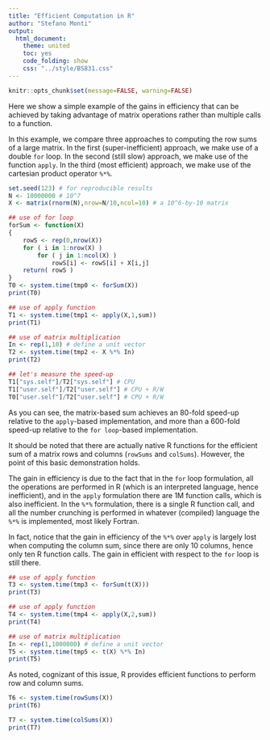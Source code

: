```yaml
---
title: "Efficient Computation in R"
author: "Stefano Monti"
output:
  html_document:
    theme: united
    toc: yes
    code_folding: show
    css: "../style/BS831.css" 
---
```


```r
knitr::opts_chunk$set(message=FALSE, warning=FALSE)
```

Here we show a simple example of the gains in efficiency that can be achieved by taking advantage of matrix operations rather than multiple calls to a function.

In this example, we compare three approaches to computing the row sums
of a large matrix. In the first (super-inefficient) approach, we make
use of a double `for` loop. In the second (still slow) approach, we
make use of the function <code>apply</code>. In the third (most
efficient) approach, we make use of the cartesian product operator
`%*%`.

```r
set.seed(123) # for reproducible results
N <- 10000000 # 10^7
X <- matrix(rnorm(N),nrow=N/10,ncol=10) # a 10^6-by-10 matrix

## use of for loop
forSum <- function(X)
{
    rowS <- rep(0,nrow(X))
    for ( i in 1:nrow(X) )
        for ( j in 1:ncol(X) )
            rowS[i] <- rowS[i] + X[i,j]
    return( rowS )
}
T0 <- system.time(tmp0 <- forSum(X))
print(T0)
```

```r
## use of apply function
T1 <- system.time(tmp1 <- apply(X,1,sum))
print(T1)
```

```r
## use of matrix multiplication
In <- rep(1,10) # define a unit vector
T2 <- system.time(tmp2 <- X %*% In)
print(T2)

## let's measure the speed-up
T1["sys.self"]/T2["sys.self"] # CPU
T1["user.self"]/T2["user.self"] # CPU + R/W
T0["user.self"]/T2["user.self"] # CPU + R/W
```

As you can see, the matrix-based sum achieves an 80-fold speed-up
relative to the `apply`-based implementation, and more than a 600-fold
speed-up relative to the `for loop`-based implementation.

It should be noted that there are actually native R functions for the
efficient sum of a matrix rows and columns (`rowSums` and
`colSums`). However, the point of this basic demonstration holds.

The gain in efficiency is due to the fact that in the `for` loop formulation, all the operations are performed in R (which is an interpreted language, hence inefficient), and in the `apply` formulation there are 1M function calls, which is also inefficient. In the `%*%` formulation, there is a single R function call, and all the number crunching is performed in whatever (compiled) language the `%*%` is implemented, most likely Fortran.

In fact, notice that the gain in efficiency of the `%*%` over `apply` is largely lost when computing the column sum, since there are only 10 columns, hence only ten R function calls. The gain in efficient with respect to the `for` loop is still there.

```r
## use of apply function
T3 <- system.time(tmp3 <- forSum(t(X)))
print(T3)
```

```r
## use of apply function
T4 <- system.time(tmp4 <- apply(X,2,sum))
print(T4)
```

```r
## use of matrix multiplication
In <- rep(1,1000000) # define a unit vector
T5 <- system.time(tmp5 <- t(X) %*% In)
print(T5)
```

As noted, cognizant of this issue, R provides efficient functions to perform row and column sums. 

```r
T6 <- system.time(rowSums(X))
print(T6)
```

```r
T7 <- system.time(colSums(X))
print(T7)
```

